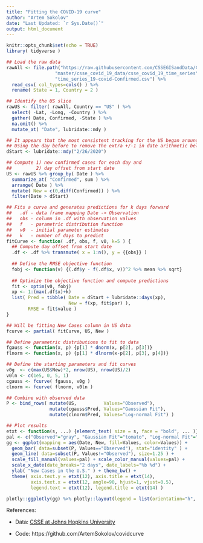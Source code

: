 ```yaml
---
title: "Fitting the COVID-19 curve"
author: "Artem Sokolov"
date: "Last Updated: `r Sys.Date()`"
output: html_document
---
```


```r
knitr::opts_chunk$set(echo = TRUE)
library( tidyverse )
```

```r
## Load the raw data
rawAll <- file.path("https://raw.githubusercontent.com/CSSEGISandData/COVID-19",
                  "master/csse_covid_19_data/csse_covid_19_time_series",
                  "time_series_19-covid-Confirmed.csv") %>%
  read_csv( col_types=cols() ) %>%
  rename( State = 1, Country = 2 )

## Identify the US slice
rawUS <- filter( rawAll, Country == "US" ) %>%
  select( -Lat, -Long, -Country ) %>%
  gather( Date, Confirmed, -State ) %>%
  na.omit() %>%
  mutate_at( "Date", lubridate::mdy )

## It appears that the most consistent tracking for the US began around 2/27
## Using the day before to remove the extra +/-1 in date arithmetic below
dStart <- lubridate::mdy("2/26/2020")

## Compute 1) new confirmed cases for each day and 
##         2) day offset from start date
US <- rawUS %>% group_by( Date ) %>%
  summarize_at( "Confirmed", sum ) %>%
  arrange( Date ) %>%
  mutate( New = c(0,diff(Confirmed)) ) %>%
  filter(Date > dStart)

## Fits a curve and generates predictions for k days forward
##   .df - data frame mapping Date -> Observation
##   obs - column in .df with observation values
##   f   - parametric distribution function
##   v0  - initial parameter estimates
##   k   - number of days to predict
fitCurve <- function( .df, obs, f, v0, k=5 ) {
  ## Compute day offset from start date
  .df <- .df %>% transmute( x = 1:n(), y = {{obs}} )
  
  ## Define the RMSE objective function
  fobj <- function(v) {(.df$y - f(.df$x, v))^2 %>% mean %>% sqrt}
  
  ## Optimize the objective function and compute predictions
  fit <- optim(v0, fobj)
  xp <- 1:(max(.df$x)+k)
  list( Pred = tibble( Date = dStart + lubridate::days(xp),
                       New = f(xp, fit$par) ),
        RMSE = fit$value )
}

## Will be fitting New Cases column in US data
fcurve <- partial( fitCurve, US, New )

## Define parametric distributions to fit to data
fgauss <- function(x, p) {p[1] * dnorm(x, p[2], p[3])}
flnorm <- function(x, p) {p[1] * dlnorm(x-p[2], p[3], p[4])}

## Define the starting parameters and fit curves
v0g  <- c(max(US$New)*2, nrow(US), nrow(US)/2)
v0ln <- c(1e5, 0, 5, 1)
cgauss <- fcurve( fgauss, v0g )
clnorm <- fcurve( flnorm, v0ln ) 

## Combine with observed data
P <- bind_rows( mutate(US,          Values="Observed"),
                mutate(cgauss$Pred, Values="Gaussian Fit"),
                mutate(clnorm$Pred, Values="Log-normal Fit") )

## Plot results
etxt <- function(s, ...) {element_text( size = s, face = "bold", ... )}
pal <- c("Observed"="gray", "Gaussian Fit"="tomato", "Log-normal Fit"="steelblue")
gg <- ggplot(mapping = aes(Date, New, fill=Values, color=Values)) +
  geom_bar( data=subset(P, Values=="Observed"), stat="identity" ) +
  geom_line( data=subset(P, Values!="Observed"), size=1.25 ) +
  scale_fill_manual(values=pal) + scale_color_manual(values=pal) +
  scale_x_date(date_breaks="2 days", date_labels="%b %d") +
  ylab( "New Cases in the U.S." ) + theme_bw() +
  theme( axis.text.y = etxt(12), axis.title = etxt(14),
         axis.text.x = etxt(12, angle=90, hjust=1, vjust=0.5),
         legend.text = etxt(12), legend.title = etxt(14) )

plotly::ggplotly(gg) %>% plotly::layout(legend = list(orientation="h", y=100))
```

References:

* Data: [CSSE at Johns Hopkins University](https://github.com/CSSEGISandData/COVID-19/tree/master/csse_covid_19_data)

* Code: https://github.com/ArtemSokolov/covidcurve


